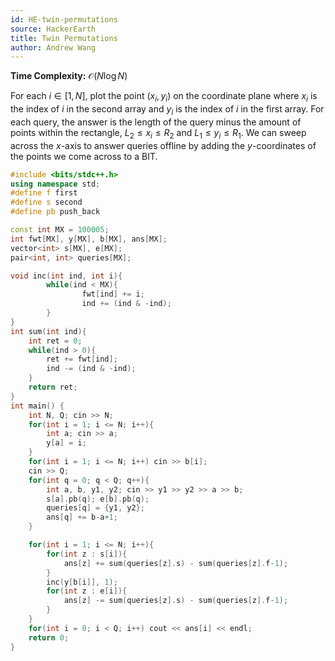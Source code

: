 ```yaml
---
id: HE-twin-permutations
source: HackerEarth
title: Twin Permutations
author: Andrew Wang
---
```

<Spoiler title =  "Solution">

**Time Complexity:** $\mathcal{O}(N\log{N})$

For each $i \in [1, N]$, plot the point $(x_i, y_i)$ on the coordinate plane where $x_i$ is the index of $i$ in the second array and $y_i$ is the index of $i$ in the first array. For each query, the answer is the length of the query minus the amount of points within the rectangle, $L_2 \le x_i \le R_2$ and $L_1 \le y_i \le R_1$. We can sweep across the $x$-axis to answer queries offline by adding the $y$-coordinates of the points we come across to a BIT.

```cpp
#include <bits/stdc++.h>
using namespace std;
#define f first
#define s second
#define pb push_back

const int MX = 100005;
int fwt[MX], y[MX], b[MX], ans[MX];
vector<int> s[MX], e[MX];
pair<int, int> queries[MX];

void inc(int ind, int i){
        while(ind < MX){
                fwt[ind] += i;
                ind += (ind & -ind);
        }
}
int sum(int ind){
	int ret = 0;
	while(ind > 0){
		ret += fwt[ind];
		ind -= (ind & -ind);
	}
	return ret;
}
int main() {
	int N, Q; cin >> N;
	for(int i = 1; i <= N; i++){
		int a; cin >> a;
		y[a] = i;
	}
	for(int i = 1; i <= N; i++) cin >> b[i];
	cin >> Q;
	for(int q = 0; q < Q; q++){
		int a, b, y1, y2; cin >> y1 >> y2 >> a >> b;
		s[a].pb(q); e[b].pb(q);
		queries[q] = {y1, y2};
		ans[q] += b-a+1;
	}

	for(int i = 1; i <= N; i++){
		for(int z : s[i]){
			ans[z] += sum(queries[z].s) - sum(queries[z].f-1);
		}
		inc(y[b[i]], 1);
		for(int z : e[i]){
			ans[z] -= sum(queries[z].s) - sum(queries[z].f-1);
		}
	}
	for(int i = 0; i < Q; i++) cout << ans[i] << endl;
	return 0;
}
```

</Spoiler>

